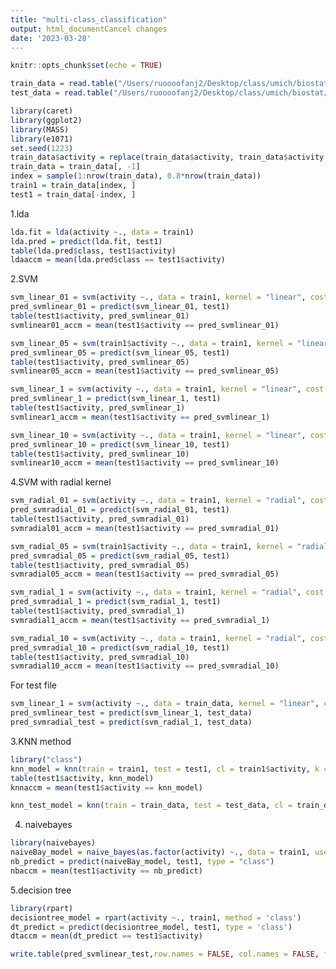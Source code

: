 ```yaml
---
title: "multi-class_classification"
output: html_documentCancel changes
date: '2023-03-28'
---
```


```r
knitr::opts_chunk$set(echo = TRUE)
```



```r
train_data = read.table("/Users/ruoooofanj2/Desktop/class/umich/biostat/biostat626/Midterm\ 1/training_data.txt", header = TRUE)
test_data = read.table("/Users/ruoooofanj2/Desktop/class/umich/biostat/biostat626/Midterm\ 1/test_data.txt", header = TRUE)
```

```r
library(caret)
library(ggplot2)
library(MASS)
library(e1071)
set.seed(1223)
train_data$activity = replace(train_data$activity, train_data$activity >= 7, 7)
train_data = train_data[, -1]
index = sample(1:nrow(train_data), 0.8*nrow(train_data))
train1 = train_data[index, ]
test1 = train_data[-index, ]
```

1.lda
```r
lda.fit = lda(activity ~., data = train1)
lda.pred = predict(lda.fit, test1)
table(lda.pred$class, test1$activity)
ldaaccm = mean(lda.pred$class == test1$activity)
```
2.SVM
```r
svm_linear_01 = svm(activity ~., data = train1, kernel = "linear", cost = 0.1, scale = F, type = 'C-classification')
pred_svmlinear_01 = predict(svm_linear_01, test1)
table(test1$activity, pred_svmlinear_01)
svmlinear01_accm = mean(test1$activity == pred_svmlinear_01)
```

```r
svm_linear_05 = svm(train1$activity ~., data = train1, kernel = "linear", cost = 0.5, scale = F, type = 'C-classification')
pred_svmlinear_05 = predict(svm_linear_05, test1)
table(test1$activity, pred_svmlinear_05)
svmlinear05_accm = mean(test1$activity == pred_svmlinear_05)
```

```r
svm_linear_1 = svm(activity ~., data = train1, kernel = "linear", cost = 1, scale = F, type = 'C-classification')
pred_svmlinear_1 = predict(svm_linear_1, test1)
table(test1$activity, pred_svmlinear_1)
svmlinear1_accm = mean(test1$activity == pred_svmlinear_1)
```

```r
svm_linear_10 = svm(activity ~., data = train1, kernel = "linear", cost = 10, scale = F, type = 'C-classification')
pred_svmlinear_10 = predict(svm_linear_10, test1)
table(test1$activity, pred_svmlinear_10)
svmlinear10_accm = mean(test1$activity == pred_svmlinear_10)
```
4.SVM with radial kernel
```r
svm_radial_01 = svm(activity ~., data = train1, kernel = "radial", cost = 0.1, scale = F, type = 'C-classification')
pred_svmradial_01 = predict(svm_radial_01, test1)
table(test1$activity, pred_svmradial_01)
svmradial01_accm = mean(test1$activity == pred_svmradial_01)
```

```r
svm_radial_05 = svm(train1$activity ~., data = train1, kernel = "radial", cost = 0.5, scale = F, type = 'C-classification')
pred_svmradial_05 = predict(svm_radial_05, test1)
table(test1$activity, pred_svmradial_05)
svmradial05_accm = mean(test1$activity == pred_svmradial_05)
```

```r
svm_radial_1 = svm(activity ~., data = train1, kernel = "radial", cost = 1, scale = F, type = 'C-classification')
pred_svmradial_1 = predict(svm_radial_1, test1)
table(test1$activity, pred_svmradial_1)
svmradial1_accm = mean(test1$activity == pred_svmradial_1)
```

```r
svm_radial_10 = svm(activity ~., data = train1, kernel = "radial", cost = 10, scale = F, type = 'C-classification')
pred_svmradial_10 = predict(svm_radial_10, test1)
table(test1$activity, pred_svmradial_10)
svmradial10_accm = mean(test1$activity == pred_svmradial_10)
```
For test file

```r
svm_linear_1 = svm(activity ~., data = train_data, kernel = "linear", cost = 1, scale = F, type = 'C-classification')
pred_svmlinear_test = predict(svm_linear_1, test_data)
pred_svmradial_test = predict(svm_radial_1, test_data)
```

3.KNN method
```r
library("class")
knn_model = knn(train = train1, test = test1, cl = train1$activity, k = 1)
table(test1$activity, knn_model)
knnaccm = mean(test1$activity == knn_model)
```

```r
knn_test_model = knn(train = train_data, test = test_data, cl = train_data$activity, k = 1)
```

4. naivebayes
```r
library(naivebayes)
naiveBay_model = naive_bayes(as.factor(activity) ~., data = train1, usekernel = T)
nb_predict = predict(naiveBay_model, test1, type = "class")
nbaccm = mean(test1$activity == nb_predict)
```

5.decision tree
```r
library(rpart)
decisiontree_model = rpart(activity ~., train1, method = 'class')
dt_predict = predict(decisiontree_model, test1, type = 'class')
dtaccm = mean(dt_predict == test1$activity)
```

```r
write.table(pred_svmlinear_test,row.names = FALSE, col.names = FALSE, file = "multiclass_1223.txt", quote = FALSE)
```






